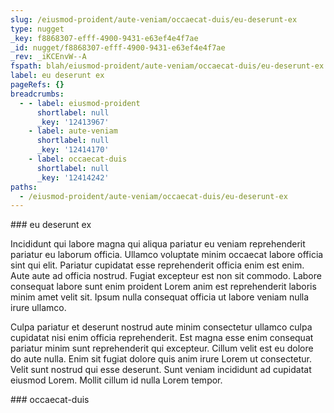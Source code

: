 ```yaml
---
slug: /eiusmod-proident/aute-veniam/occaecat-duis/eu-deserunt-ex
type: nugget
_key: f8868307-efff-4900-9431-e63ef4e4f7ae
_id: nugget/f8868307-efff-4900-9431-e63ef4e4f7ae
_rev: _iKCEnvW--A
fspath: blah/eiusmod-proident/aute-veniam/occaecat-duis/eu-deserunt-ex.md
label: eu deserunt ex
pageRefs: {}
breadcrumbs:
  - - label: eiusmod-proident
      shortlabel: null
      _key: '12413967'
    - label: aute-veniam
      shortlabel: null
      _key: '12414170'
    - label: occaecat-duis
      shortlabel: null
      _key: '12414242'
paths:
  - /eiusmod-proident/aute-veniam/occaecat-duis/eu-deserunt-ex
---
```


<NuggetArea>
<Nugget slug="/eiusmod-proident/aute-veniam/occaecat-duis/eu-deserunt-ex" type="nugget" _key="f8868307-efff-4900-9431-e63ef4e4f7ae" _id="nugget/f8868307-efff-4900-9431-e63ef4e4f7ae" _rev="_iKCEnvW--A" fspath="blah/eiusmod-proident/aute-veniam/occaecat-duis/eu-deserunt-ex.md" label="eu deserunt ex" paths="/eiusmod-proident/aute-veniam/occaecat-duis/eu-deserunt-ex">
<NuggetBody>
### eu deserunt ex

Incididunt qui labore magna qui aliqua pariatur eu veniam reprehenderit pariatur eu laborum officia. Ullamco voluptate minim occaecat labore officia sint qui elit. Pariatur cupidatat esse reprehenderit officia enim est enim. Aute aute ad officia nostrud. Fugiat excepteur est non sit commodo. Labore consequat labore sunt enim proident Lorem anim est reprehenderit laboris minim amet velit sit. Ipsum nulla consequat officia ut labore veniam nulla irure ullamco.

Culpa pariatur et deserunt nostrud aute minim consectetur ullamco culpa cupidatat nisi enim officia reprehenderit. Est magna esse enim consequat pariatur minim sunt reprehenderit qui excepteur. Cillum velit est eu dolore do aute nulla. Enim sit fugiat dolore quis anim irure Lorem ut consectetur. Velit sunt nostrud qui esse deserunt. Sunt veniam incididunt ad cupidatat eiusmod Lorem. Mollit cillum id nulla Lorem tempor.

</NuggetBody>
<Breadcrumbs>
<Crumbs>
<Crumb _key="12413967" label="eiusmod-proident" /><Crumb _key="12414170" label="aute-veniam" /><Crumb _key="12414242" label="occaecat-duis" />
</Crumbs>
</Breadcrumbs>
</Nugget>

<NuggetsInbound>
</NuggetsInbound>
<NuggetsOutbound>
</NuggetsOutbound>
</NuggetArea>
<PassagesInbound>
<Passage direction="inbound" type="passage" _key="12414242" _id="passage/12414242" _rev="_iKCEnvW--_" label="occaecat-duis" passage="occaecat-duis" fspath="blah/eiusmod-proident/aute-veniam/occaecat-duis" paths="/eiusmod-proident/aute-veniam/occaecat-duis" slug="/eiusmod-proident/aute-veniam/occaecat-duis">
<NuggetBody>
### occaecat-duis

</NuggetBody>
<Breadcrumbs>
<Crumbs>
<Crumb _key="12413967" label="eiusmod-proident" /><Crumb _key="12414170" label="aute-veniam" />
</Crumbs>
</Breadcrumbs>
</Passage>

</PassagesInbound>
<PassagesOutbound>
</PassagesOutbound>